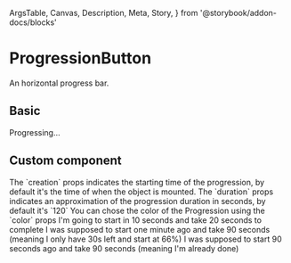   ArgsTable,
  Canvas,
  Description,
  Meta,
  Story,
} from '@storybook/addon-docs/blocks'

<Meta title="Components/ProgressionButton" component={ProgressionButton} />

# ProgressionButton

<Description>An horizontal progress bar.</Description>

## Basic

<Canvas>
  <Story name="basic">
    <ProgressionButton height={40}>Progressing…</ProgressionButton>
  </Story>
</Canvas>

## Custom component

<Description>
  The `creation` props indicates the starting time of the progression, by
  default it&apos;s the time of when the object is mounted.
</Description>
<Description>
  The `duration` props indicates an approximation of the progression duration in
  seconds, by default it&apos;s `120`
</Description>
<Description>
  You can chose the color of the Progression using the `color` props
</Description>

<Canvas isColumn>
  <Story name="custom-not-started">
    <ProgressionButton
      creation={new Date(new Date().setSeconds(new Date().getSeconds() + 10))}
      duration={20}
      color="beta"
      height={40}
    >
      I&apos;m going to start in 10 seconds and take 20 seconds to complete
    </ProgressionButton>
  </Story>
  <Story name="custom-slow">
    <ProgressionButton
      creation={new Date(new Date().setSeconds(new Date().getSeconds() - 60))}
      duration={90}
      color="primary"
      height={40}
    >
      I was supposed to start one minute ago and take 90 seconds (meaning I only
      have 30s left and start at 66%)
    </ProgressionButton>
  </Story>
  <Story name="custom-already-done">
    <ProgressionButton
      creation={new Date(new Date().setSeconds(new Date().getSeconds() - 90))}
      duration={90}
      color="info"
      height={40}
    >
      I was supposed to start 90 seconds ago and take 90 seconds (meaning
      I&apos;m already done)
    </ProgressionButton>
  </Story>
</Canvas>

<ArgsTable of={ProgressionButton} />
